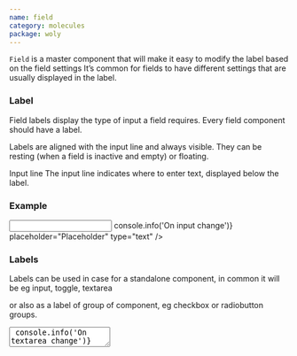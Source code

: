 ```yaml
---
name: field
category: molecules
package: woly
---
```



`Field` is a master component that will make it easy to modify the label based on the field settings
It’s common for fields to have different settings that are usually displayed in the label.

### Label

Field labels display the type of input a field requires.
Every field component should have a label.

Labels are aligned with the input line and always visible.
They can be resting (when a field is inactive and empty) or floating.

Input line
The input line indicates where to enter text, displayed below the label.

### Example

<Playground>
  <Field label="Label">
    <Input
      variant="primary"
      name="name"
      onChange={(event) => console.info('On input change')}
      placeholder="Placeholder"
      type="text"
    />
  </Field>
</Playground>

### Labels

Labels can be used in case for a standalone component, in common it will be eg input, toggle, textarea

or also as a label of group of component, eg checkbox or radiobutton groups.

<Playground size="S">
  <Field label="Label of group">
    <Checkbox text="Item text" variant="default" />
    <Checkbox text="Item text" variant="default" />
    <Checkbox text="Item text" variant="default" />
  </Field>
  <Field label="Label for a standalone component" variant="primary">
    <TextArea
      name="name"
      placeholder="TextArea"
      onChange={() => console.info('On textarea change')}
      variant="primary"
      overflow="hidden"
      disabled
    />
  </Field>
  <Field label="Label for input">
    <InputPassword
      iconHidden={<ClosedEyeIcon />}
      iconOpen={<OpenedEyeIcon />}
      name="input"
      onChange={() => console.info('change')}
      placeholder="Enter password"
      variant="primary"
    />
  </Field>
</Playground>

Labels and children component can be replaced in row

<Playground size="S">
  <Field label="Label of set" row>
    <Checkbox text="Item text" variant="default" />
    <Checkbox text="Item text" variant="default" />
    <Checkbox text="Item text" variant="default" />
  </Field>
  <State initial={false} change={(i) => !i}>
    {(value, change) => (
      <Field label="Label of item" row>
        <Switch
          isChecked={value}
          onChange={change}
          id="roundTwo"
          variant="primary"/>
      </Field>
    )}
  </State>
</Playground>

or in column variants

<Playground size="S">
  <Field label="Label of set">
    <Checkbox text="Item text" variant="default" />
    <Checkbox text="Item text" variant="default" />
    <Checkbox text="Item text" variant="default" />
  </Field>
  <State initial={false} change={(i) => !i}>
    {(value, change) => (
      <Field label="Label of item">
        <Switch
          isChecked={value}
          onChange={change}
          id="roundOne"
          variant="primary"/>
      </Field>
    )}
  </State>
</Playground>

### Variants 

Secondary variant  should be used as a default variarnt.

<Playground direction="vertical">
  <Field label="Default textarea" variant="danger">
    <TextArea
      name="name"
      placeholder="TextArea"
      onChange={() => console.info('On textarea change')}
      variant="secondary"
      overflow="hidden"
      disabled
    />
  </Field>
  <Field label="Default input" variant="danger">
    <Input
      variant="secondary"
      name="name"
      onChange={(event) => console.info('On input change')}
      placeholder="Placeholder"
      type="text"
    />
  </Field>
  <State initial={false} change={(i) => !i}>
    {(value, change) => (
      <Field label="Default switch">
        <Switch
          isChecked={value}
          onChange={change}
          id="roundOne"
          variant="secondary"/>
      </Field>
    )}
  </State>
</Playground>

Error variant can be used to focus user attention on error.

<Playground direction="vertical">
  <Field label="Textarea with error" variant="danger">
    <TextArea
      name="name"
      placeholder="TextArea"
      onChange={() => console.info('On textarea change')}
      variant="danger"
      overflow="hidden"
      disabled
    />
  </Field>
  <Field label="Input with error" variant="danger">
    <Input
      variant="danger"
      name="name"
      onChange={(event) => console.info('On input change')}
      placeholder="Placeholder"
      type="text"
    />
  </Field>
  <State initial={false} change={(i) => !i}>
    {(value, change) => (
      <Field label="Switch with error">
        <Switch
          isChecked={value}
          onChange={change}
          id="roundOne"
          variant="danger"/>
      </Field>
    )}
  </State>
</Playground>

### Kinds

| Name     | Description                                         |
| -------- | --------------------------------------------------- |
| `Field ` | Base Field. Useful for creating a new kind of Field |

### Props

| Name       | Type              | Default     | Description                                                  |
| ---------- | ----------------- | ----------- | ------------------------------------------------------------ |
| `children` | `React.ReactNode` |             | Trigger element of Popover                                   |
| `label`    | `React.ReactNode` |             | Text appeared on the button                                  |
| `row`      | `boolean`         |             | The row attribute specifies direction of label and component |
| `variant`  | `string`          | `'default'` | Variant prop to style component                              |
